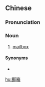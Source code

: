 {{also|邮箱}}
==Chinese==
{{zh-forms|s=邮箱}}

===Pronunciation===
{{zh-pron
|m=yóuxiāng
|c=jau4 soeng1
|mn-t=iu5 siên1/iu5 sion1
|mn-t_note=iu5 siên1 - Chaozhou
|cat=n
}}

===Noun===
{{zh-noun}}

# [[mailbox]]

====Synonyms====
* {{zh-l|信箱}}

[[hu:郵箱]]